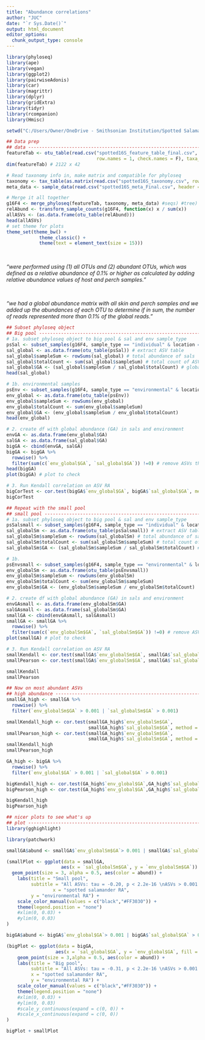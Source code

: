 ---
title: "Abundance correlations"
author: "JUC"
date: "`r Sys.Date()`"
output: html_document
editor_options: 
  chunk_output_type: console
---
```{r, echo=TRUE, warning=FALSE, message=FALSE}
library(phyloseq)
library(ape)
library(vegan)
library(ggplot2)
library(pairwiseAdonis)
library(car)
library(magrittr)
library(dplyr)
library(gridExtra)
library(tidyr)
library(rcompanion)
library(Hmisc)

setwd("C:/Users/Owner/OneDrive - Smithsonian Institution/Spotted Salamander 2024/#R-files/spotted 16s analysis")

## Data prep 
## data ------------------------------------------------------------------------
featureTab <- otu_table(read.csv("spotted16S_feature_table_final.csv", header = T,
                                 row.names = 1, check.names = F), taxa_are_rows = TRUE)
dim(featureTab) # 2122 x 42

# Read taxonomy info in, make matrix and compatible for phyloseq
taxonomy <- tax_table(as.matrix(read.csv("spotted16S_taxonomy.csv", row.names = 1)))
meta_data <- sample_data(read.csv("spotted16S_meta_Final.csv", header = T, row.names = 1, check.names = F))

# Merge it all together
g16F4 <- merge_phyloseq(featureTab, taxonomy, meta_data) #seqs) #tree)
relAbund <- transform_sample_counts(g16F4, function(x) x / sum(x)) 
allASVs <- (as.data.frame(otu_table(relAbund)))
head(allASVs)
# set theme for plots
theme_set(theme_bw() +
            theme_classic() + 
            theme(text = element_text(size = 15)))


```

<br>

*"were performed using (1) all OTUs and (2) abundant OTUs, which was defined as a relative abundance of 0.1% or higher as calculated by adding relative abundance values of host and perch samples."*

<br>

*"we had a global abundance matrix with all skin and perch samples and we added up the abundances of each OTU to determine if in sum, the number of reads represented more than 0.1% of the global reads."*



```{r}
## Subset phyloseq object
## Big pool ------------------------------------------------------------------
# 1a. subset phyloseq object to big pool & sal and env sample_type
psSal <- subset_samples(g16F4, sample_type == "individual" & location == "big pool")
sal_global <- as.data.frame(otu_table(psSal)) # extract ASV table
sal_global$sampleSum <- rowSums(sal_global) # total abundance of sals
sal_global$totalCount <- sum(sal_global$sampleSum) # total count of ASVs
sal_global$GA <- (sal_global$sampleSum / sal_global$totalCount) # global abundance
head(sal_global)

# 1b. environmental samples
psEnv <- subset_samples(g16F4, sample_type == "environmental" & location == "big pool")
env_global <- as.data.frame(otu_table(psEnv))
env_global$sampleSum <- rowSums(env_global)
env_global$totalCount <- sum(env_global$sampleSum)
env_global$GA <- (env_global$sampleSum / env_global$totalCount)
head(env_global)

# 2. create df with global abundance (GA) in sals and environment
envGA <- as.data.frame(env_global$GA)
salGA <- as.data.frame(sal_global$GA)
bigGA <- cbind(envGA, salGA)
bigGA <- bigGA %>% 
  rowwise() %>% 
  filter(sum(c(`env_global$GA`, `sal_global$GA`)) !=0) # remove ASVs that don't show up in big pool
head(bigGA)
plot(bigGA) # plot to check

# 3. Run Kendall correlation on ASV RA
bigCorTest <- cor.test(bigGA$`env_global$GA`, bigGA$`sal_global$GA`, method = "kendall")
bigCorTest

## Repeat with the small pool
## small pool ------------------------------------------------------------------
# 1a. subset phyloseq object to big pool & sal and env sample_type
psSalsmall <- subset_samples(g16F4, sample_type == "individual" & location == "small pool")
sal_globalSm <- as.data.frame(otu_table(psSalsmall)) # extract ASV table
sal_globalSm$sampleSum <- rowSums(sal_globalSm) # total abundance of sals
sal_globalSm$totalCount <- sum(sal_globalSm$sampleSum) # total count of ASVs
sal_globalSm$GA <- (sal_globalSm$sampleSum / sal_globalSm$totalCount) # global abundance

# 1b.
psEnvsmall <- subset_samples(g16F4, sample_type == "environmental" & location == "small pool")
env_globalSm <- as.data.frame(otu_table(psEnvsmall))
env_globalSm$sampleSum <- rowSums(env_globalSm)
env_globalSm$totalCount <- sum(env_globalSm$sampleSum)
env_globalSm$GA <- (env_globalSm$sampleSum / env_globalSm$totalCount)

# 2. create df with global abundance (GA) in sals and environment
envGAsmall <- as.data.frame(env_globalSm$GA)
salGAsmall <- as.data.frame(sal_globalSm$GA)
smallGA <- cbind(envGAsmall, salGAsmall)
smallGA <- smallGA %>% 
  rowwise() %>% 
  filter(sum(c(`env_globalSm$GA`, `sal_globalSm$GA`)) !=0) # remove ASVs that don't show up in small pool
plot(smallGA) # plot to check

# 3. Run Kendall correlation on ASV RA
smallKendall <- cor.test(smallGA$`env_globalSm$GA`, smallGA$`sal_globalSm$GA`, method = "kendall")
smallPearson <- cor.test(smallGA$`env_globalSm$GA`, smallGA$`sal_globalSm$GA`, method = "spearman")

smallKendall
smallPearson

## Now on most abundant ASVs
## high abundance --------------------------------------------------------------
smallGA_high <- smallGA %>% 
  rowwise() %>% 
  filter(`env_globalSm$GA` > 0.001 | `sal_globalSm$GA` > 0.001)

smallKendall_high <- cor.test(smallGA_high$`env_globalSm$GA`,
                              smallGA_high$`sal_globalSm$GA`, method = "kendall")
smallPearson_high <- cor.test(smallGA_high$`env_globalSm$GA`,
                              smallGA_high$`sal_globalSm$GA`, method = "spearman")
smallKendall_high
smallPearson_high

GA_high <- bigGA %>% 
  rowwise() %>% 
  filter(`env_global$GA` > 0.001 | `sal_global$GA` > 0.001)

bigKendall_high <- cor.test(GA_high$`env_global$GA`,GA_high$`sal_global$GA`, method = "kendall")
bigPearson_high <- cor.test(GA_high$`env_global$GA`,GA_high$`sal_global$GA`, method = "spearman")

bigKendall_high
bigPearson_high

## nicer plots to see what's up
## plot ------------------------------------------------------------------------
library(gghighlight)

library(patchwork)

smallGA$abund <- smallGA$`env_globalSm$GA`> 0.001 | smallGA$`sal_globalSm$GA` > 0.001

(smallPlot <- ggplot(data = smallGA,
                    aes(x = `sal_globalSm$GA`, y = `env_globalSm$GA`)) +
  geom_point(size = 3, alpha = 0.5, aes(color = abund)) + 
    labs(title = "Small pool",
         subtitle = "All ASVs: tau = -0.20, p < 2.2e-16 \nASVs > 0.001: tau = -0.40, p < 2.2e-16",
                 x = "spotted salamander RA",
         y = "environmental RA") + 
    scale_color_manual(values = c("black","#FF3030")) +
    theme(legend.position = "none") 
    #xlim(0, 0.03) +
    #ylim(0, 0.03)
)

bigGA$abund <- bigGA$`env_global$GA`> 0.001 | bigGA$`sal_global$GA` > 0.001

(bigPlot <- ggplot(data = bigGA,
                  aes(x = `sal_global$GA`, y = `env_global$GA`, fill = abund)) + 
    geom_point(size = 3,alpha = 0.5, aes(color = abund)) +
    labs(title = "Big pool",
         subtitle = "All ASVs: tau = -0.31, p < 2.2e-16 \nASVs > 0.001 RA: tau = -0.23, p = 1.7e-12",
         x = "spotted salamander RA",
         y = "environmental RA") + 
    scale_color_manual(values = c("black","#FF3030")) +
    theme(legend.position = "none")  
    #xlim(0, 0.03) +
    #ylim(0, 0.03)
    #scale_y_continuous(expand = c(0, 0)) + 
    #scale_x_continuous(expand = c(0, 0))
)

bigPlot + smallPlot
```

